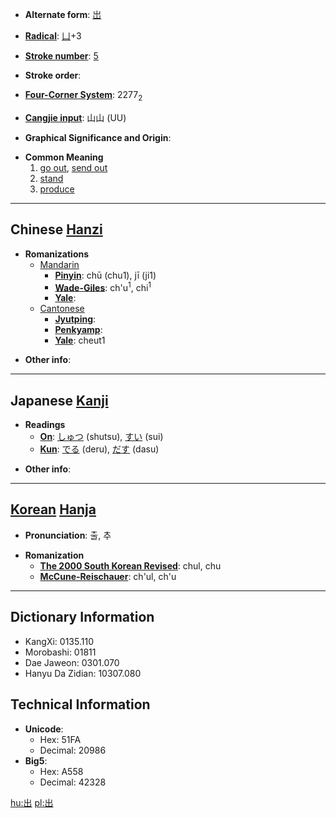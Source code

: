 * '''Alternate form''': [[岀]]

* '''[[Wiktionary:Chinese radical index| Radical]]''': [[Wiktionary:Chinese radical index 凵|凵]]+3

* '''[[Wiktionary:Chinese total strokes index|Stroke number]]''': [[Wiktionary:Chinese total strokes index 5|5]]

* '''Stroke order''': 

* '''[[Wiktionary:Chinese four corner index|Four-Corner System]]''': 2277<sub>2</sub>

* '''[[Wiktionary:Chinese Cangjie index|Cangjie input]]''': 山山 (UU)

* '''Graphical Significance and Origin''': 

* '''Common Meaning'''
*#[[go out]], [[send out]]
*# [[stand]]
*# [[produce]]

----

== Chinese [[Hanzi]] ==

* '''Romanizations'''
** [[Mandarin]]
*** '''[[Pinyin]]''': chū (chu1), jī (ji1)
*** '''[[Wade-Giles]]''': ch'u<sup>1</sup>, chi<sup>1</sup>
*** '''[[Yale]]''': 
**[[Cantonese]]
***'''[[Jyutping]]''':
***'''[[Penkyamp]]''': 
***'''[[Yale]]''': cheut1

* '''Other info''': 

----

== Japanese [[Kanji]] ==

* '''Readings'''
** '''[[On]]''': [[しゅつ]] (shutsu), [[すい]] (sui)
** '''[[Kun]]''': [[でる]] (deru), [[だす]] (dasu)

* '''Other info''':  

----

== [[Korean]] [[Hanja]] ==

* '''Pronunciation''': 출, 추

* '''Romanization'''
** '''[[The 2000 South Korean Revised Romanization|The 2000 South Korean Revised]]''': chul, chu
** '''[[McCune-Reischauer]]''': ch'ul, ch'u

----

== Dictionary Information ==

* KangXi: 0135.110
* Morobashi: 01811
* Dae Jaweon: 0301.070
* Hanyu Da Zidian: 10307.080

== Technical Information ==

* '''Unicode''':
** Hex: 51FA
** Decimal: 20986
* '''Big5''':
** Hex: A558
** Decimal: 42328

[[hu:出]]
[[pl:出]]